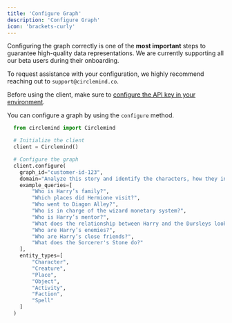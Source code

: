 ```yaml
---
title: 'Configure Graph'
description: 'Configure Graph'
icon: 'brackets-curly'
---
```


Configuring the graph correctly is one of the **most important** steps to guarantee high-quality data representations. We are currently supporting all our beta users during their onboarding. 

To request assistance with your configuration, we highly recommend reaching out to `support@circlemind.co`.

Before using the client, make sure to [configure the API key in your environment](/sdk/getting-started#getting-started).

You can configure a graph by using the `configure` method.

```python
  from circlemind import Circlemind

  # Initialize the client
  client = Circlemind()

  # Configure the graph
  client.configure(
    graph_id="customer-id-123",
    domain="Analyze this story and identify the characters, how they interact with each other, the locations they explore, and their relationships. Focus on magical objects and how they are used.",
    example_queries=[
        "Who is Harry’s family?",
        "Which places did Hermione visit?",
        "Who went to Diagon Alley?",
        "Who is in charge of the wizard monetary system?",
        "Who is Harry’s mentor?",
        "What does the relationship between Harry and the Dursleys look like?",
        "Who are Harry’s enemies?",
        "Who are Harry’s close friends?",
        "What does the Sorcerer's Stone do?"
    ],
    entity_types=[
        "Character",
        "Creature",
        "Place",
        "Object",
        "Activity",
        "Faction",
        "Spell"
    ]
  )
```